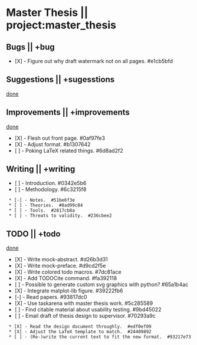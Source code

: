 = Master Thesis || project:master_thesis =

== Bugs || +bug ==
* [X] - Figure out why draft watermark not on all pages.  #e1cb5bfd
== Suggestions || +sugesstions ==
[[suggestions-done|done]]

== Improvements || +improvements ==
[[improvements-done|done]]
* [X] - Flesh out front page.  #0af97fe3
* [X] - Adjust format.  #b1307642
* [ ] - Poking LaTeX related things.  #6d8ad2f2

== Writing || +writing ==
* [ ] - Introduction.  #0342e5b6
* [ ] - Methodology.  #6c3215f8
  * [-] - Notes.  #51be6f3e
  * [ ] - Theories.  #8ad99c84
  * [ ] - Tools.  #2817cb8a
  * [ ] - Threats to validity.  #236cbee2

== TODO || +todo ==
[[todo-done|done]]
* [X] - Write mock-abstract.  #d26b3d31
* [X] - Write mock-preface.  #d9cd2f5e
* [X] - Write colored todo macros.  #7dc81ace
* [X] - Add TODOCite command.  #fa392118
* [ ] - Possible to generate custom svg graphics with python?  #65a1b4ac
* [X] - Integrate matplot-lib figure.  #39222fb6
* [-] - Read papers.  #93817dc0
* [X] - Use taskarena with master thesis work.  #5c285589
* [ ] - Find citable material about usability testing.  #9bd45022
* [ ] - Email draft of thesis design to supervisor.  #70293a9c
  * [X] - Read the design document throughly.  #edf0ef09
  * [X] - Adjust the LaTeX template to match.  #24409892
  * [ ] - (Re-)write the current text to fit the new format.  #93217e73
